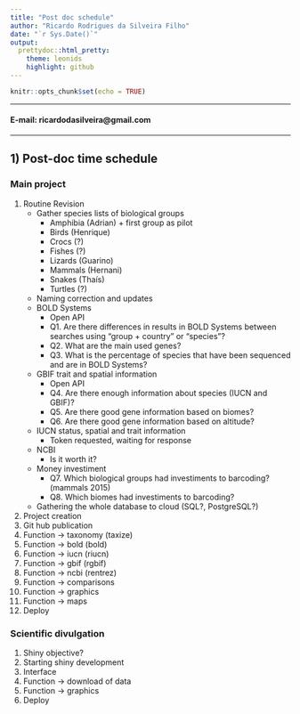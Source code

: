 ```yaml
---
title: "Post doc schedule"
author: "Ricardo Rodrigues da Silveira Filho"
date: "`r Sys.Date()`"
output:
  prettydoc::html_pretty:
    theme: leonids
    highlight: github
---
```


```r
knitr::opts_chunk$set(echo = TRUE)
```

---

#### E-mail: ricardodasilveira@gmail.com

---

## 1) Post-doc time schedule

### Main project

1. Routine Revision
	+ Gather species lists of biological groups
		- Amphibia (Adrian) + first group as pilot
		- Birds (Henrique)
		- Crocs (?)
		- Fishes (?)
		- Lizards (Guarino)
		- Mammals (Hernani)
		- Snakes (Thaís)
		- Turtles (?)
	+ Naming correction and updates
	+ BOLD Systems
		- Open API
		- Q1. Are there differences in results in BOLD Systems between searches using "group + country" or "species"?
		- Q2. What are the main used genes?
		- Q3. What is the percentage of species that have been sequenced and are in BOLD Systems?
    + GBIF trait and spatial information
		- Open API
		- Q4. Are there enough information about species (IUCN and GBIF)?
		- Q5. Are there good gene information based on biomes?
		- Q6. Are there good gene information based on altitude?
	+ IUCN status, spatial and trait information
		- Token requested, waiting for response
	+ NCBI
		- Is it worth it?
	+ Money investiment
		- Q7. Which biological groups had investiments to barcoding? (mammals 2015)
		- Q8. Which biomes had investiments to barcoding?
	+ Gathering the whole database to cloud (SQL?, PostgreSQL?)
1. Project creation
1. Git hub publication
1. Function -> taxonomy (taxize)
1. Function -> bold (bold)
1. Function -> iucn (riucn)
1. Function -> gbif (rgbif)
1. Function -> ncbi (rentrez)
1. Function -> comparisons
1. Function -> graphics
1. Function -> maps
1. Deploy

### Scientific divulgation

01. Shiny objective?
02. Starting shiny development
03. Interface
04. Function -> download of data
05. Function -> graphics
06. Deploy




